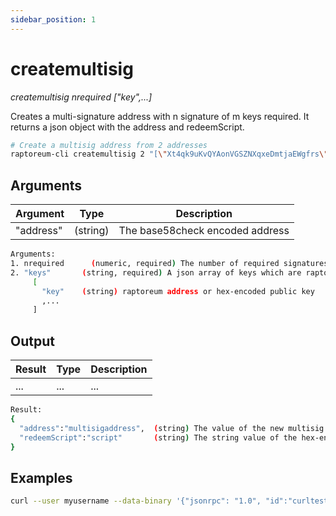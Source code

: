 ```yaml
---
sidebar_position: 1
---
```



# createmultisig

_createmultisig nrequired ["key",...]_

Creates a multi-signature address with n signature of m keys required.
It returns a json object with the address and redeemScript.

```bash
# Create a multisig address from 2 addresses
raptoreum-cli createmultisig 2 "[\"Xt4qk9uKvQYAonVGSZNXqxeDmtjaEWgfrs\",\"XoSoWQkpgLpppPoyyzbUFh1fq2RBvW6UK1\"]"
```

<!-- <ReactPlayer playing controls url={[
    {src: `${require('./assets/placeholder.webm').default}`, type: 'video/webm'}]} /> -->

## Arguments

| Argument  | Type     | Description                     |
| --------- | -------- | ------------------------------- |
| "address" | (string) | The base58check encoded address |

```bash
Arguments:
1. nrequired      (numeric, required) The number of required signatures out of the n keys or addresses.
2. "keys"       (string, required) A json array of keys which are raptoreum addresses or hex-encoded public keys
     [
       "key"    (string) raptoreum address or hex-encoded public key
       ,...
     ]
```

## Output

| Result | Type | Description |
| ------ | ---- | ----------- |
| ...    | ...  | ...         |

```bash
Result:
{
  "address":"multisigaddress",  (string) The value of the new multisig address.
  "redeemScript":"script"       (string) The string value of the hex-encoded redemption script.
}
```

## Examples

```bash
curl --user myusername --data-binary '{"jsonrpc": "1.0", "id":"curltest", "method": "createmultisig", "params": [2, "[\"Xt4qk9uKvQYAonVGSZNXqxeDmtjaEWgfrs\",\"XoSoWQkpgLpppPoyyzbUFh1fq2RBvW6UK1\"]"] }' -H 'content-type: text/plain;' http://127.0.0.1:9998/
```
